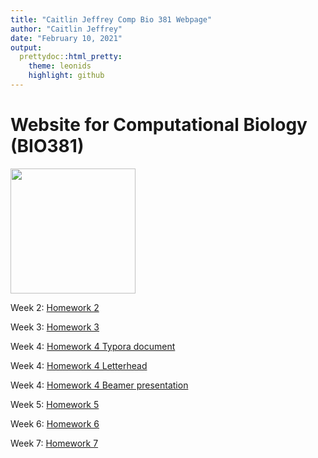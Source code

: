 ```yaml
---
title: "Caitlin Jeffrey Comp Bio 381 Webpage"
author: "Caitlin Jeffrey"
date: "February 10, 2021"
output: 
  prettydoc::html_pretty:
    theme: leonids
    highlight: github
---
```



# Website for Computational Biology (BIO381)

<img src="Caitlin_Jeffrey.jfif" width = "200" height ="200" />


Week 2: [Homework 2](Homework_02.html)

Week 3: [Homework 3](Homework_03.html)

Week 4: [Homework 4 Typora document](Homework_04_Typora.html)
        
Week 4: [Homework 4 Letterhead](Homework_04_Letterhead.pdf)

Week 4: [Homework 4 Beamer presentation](Homework_04_Beamer.pdf)

Week 5: [Homework 5](Homework_05.html)

Week 6: [Homework 6](Homework_06.html)

Week 7: [Homework 7](Homework_07.html)
